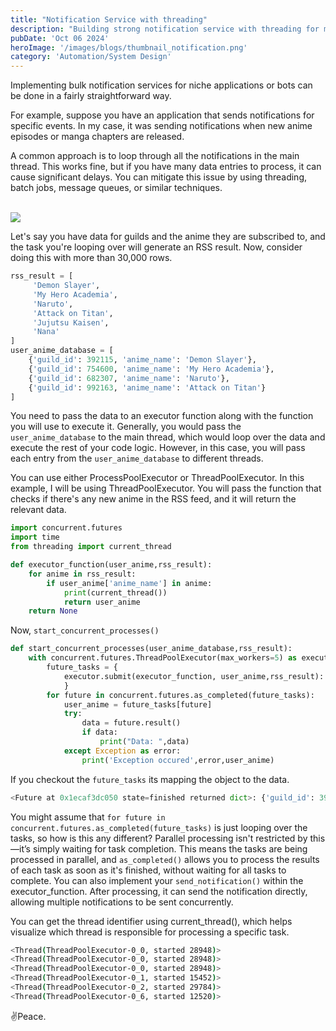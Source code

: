 ```yaml
---
title: "Notification Service with threading"
description: "Building strong notification service with threading for my bot"
pubDate: 'Oct 06 2024'
heroImage: '/images/blogs/thumbnail_notification.png'
category: 'Automation/System Design'
---
```



Implementing bulk notification services for niche applications or bots can be done in a fairly straightforward way.

For example, suppose you have an application that sends notifications for specific events. In my case, it was sending notifications when new anime episodes or manga chapters are released.

A common approach is to loop through all the notifications in the main thread. 
This works fine, but if you have many data entries to process, it can cause significant delays. 
You can mitigate this issue by using threading, batch jobs, message queues, or similar techniques.

<Comment title="📒NOTE" content="I haven't implemented this approach in my bot yet, as it’s a bit complex and requires changes to the system design. However, I plan to use the following blueprint as a starting point."/>
<br/>
<img src="/images/blogs/notification_system_design.png"/>

Let's say you have data for guilds and the anime they are subscribed to, and the task you're looping over will generate an RSS result. 
Now, consider doing this with more than 30,000 rows.
```py
rss_result = [
     'Demon Slayer',
     'My Hero Academia',
     'Naruto',
     'Attack on Titan',
     'Jujutsu Kaisen',
     'Nana'
]
user_anime_database = [
    {'guild_id': 392115, 'anime_name': 'Demon Slayer'},
    {'guild_id': 754600, 'anime_name': 'My Hero Academia'},
    {'guild_id': 682307, 'anime_name': 'Naruto'},
    {'guild_id': 992163, 'anime_name': 'Attack on Titan'}
]
```
You need to pass the data to an executor function along with the function you will use to execute it. 
Generally, you would pass the `user_anime_database` to the main thread, which would loop over the data and execute the rest of your code logic. 
However, in this case, you will pass each entry from the `user_anime_database` to different threads.

You can use either <span className="tw-font-sriracha tw-text-pink">ProcessPoolExecutor</span> or <span className="tw-font-sriracha tw-text-pink">ThreadPoolExecutor</span>. 
In this example, I will be using ThreadPoolExecutor. 
You will pass the function that checks if there's any new anime in the RSS feed, and it will return the relevant data.
```python
import concurrent.futures
import time
from threading import current_thread

def executor_function(user_anime,rss_result):
    for anime in rss_result:
        if user_anime['anime_name'] in anime:
            print(current_thread())
            return user_anime
    return None
```
Now, `start_concurrent_processes()`

```python
def start_concurrent_processes(user_anime_database,rss_result):
    with concurrent.futures.ThreadPoolExecutor(max_workers=5) as executor:
        future_tasks = {
            executor.submit(executor_function, user_anime,rss_result): user_anime for user_anime in user_anime_database
            }
        for future in concurrent.futures.as_completed(future_tasks):
            user_anime = future_tasks[future]
            try:
                data = future.result()
                if data:
                    print("Data: ",data)
            except Exception as error:
                print('Exception occured',error,user_anime)
```
If you checkout the `future_tasks` its mapping the object to the data.
```py
<Future at 0x1ecaf3dc050 state=finished returned dict>: {'guild_id': 392115, 'anime_name': 'Demon Slayer'}
```
You might assume that 
<span className="tw-text-yellow-500">`for future in concurrent.futures.as_completed(future_tasks)`</span> 
is just looping over the tasks, so how is this any different? 
Parallel processing isn't restricted by this—it’s simply waiting for task completion. 
This means the tasks are being processed in parallel, and `as_completed()` allows you to process the results of each task as soon as it's finished, 
without waiting for all tasks to complete.
You can also implement your `send_notification()` within the executor_function. 
After processing, it can send the notification directly, allowing multiple notifications to be sent concurrently.

You can get the thread identifier using current_thread(), 
which helps visualize which thread is responsible for processing a specific task.
```sh
<Thread(ThreadPoolExecutor-0_0, started 28948)>
<Thread(ThreadPoolExecutor-0_0, started 28948)>
<Thread(ThreadPoolExecutor-0_0, started 28948)>
<Thread(ThreadPoolExecutor-0_1, started 15452)>
<Thread(ThreadPoolExecutor-0_2, started 29784)>
<Thread(ThreadPoolExecutor-0_6, started 12520)>
```

✌️Peace.